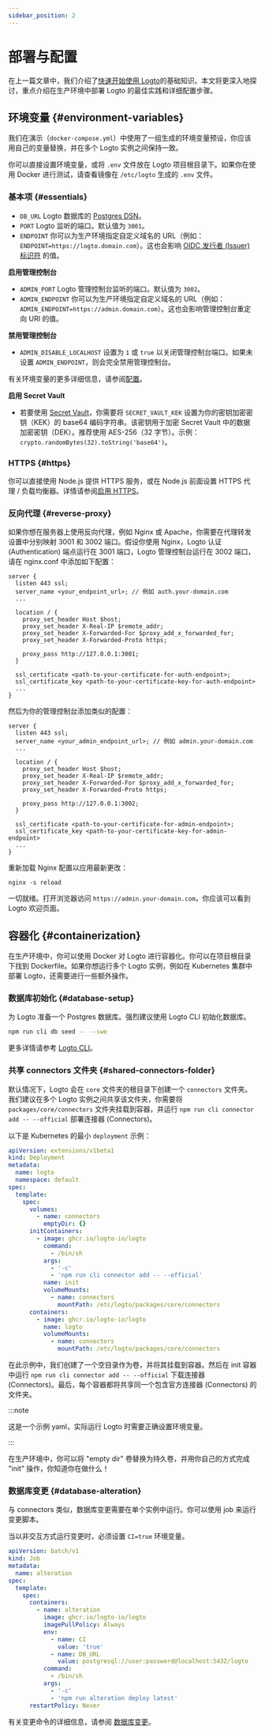 ```yaml
---
sidebar_position: 2
---
```


# 部署与配置

在上一篇文章中，我们介绍了[快速开始使用 Logto](/logto-oss/get-started-with-oss)的基础知识。本文将更深入地探讨，重点介绍在生产环境中部署 Logto 的最佳实践和详细配置步骤。

## 环境变量 \{#environment-variables}

我们在演示（`docker-compose.yml`）中使用了一组生成的环境变量预设，你应该用自己的变量替换，并在多个 Logto 实例之间保持一致。

你可以直接设置环境变量，或将 `.env` 文件放在 Logto 项目根目录下。如果你在使用 Docker 进行测试，请查看镜像在 `/etc/logto` 生成的 `.env` 文件。

### 基本项 \{#essentials}

- `DB_URL` Logto 数据库的 [Postgres DSN](https://www.postgresql.org/docs/14/libpq-connect.html#id-1.7.3.8.3.6)。
- `PORT` Logto 监听的端口。默认值为 `3001`。
- `ENDPOINT` 你可以为生产环境指定自定义域名的 URL（例如：`ENDPOINT=https://logto.domain.com`）。这也会影响 [OIDC 发行者 (Issuer) 标识符](https://openid.net/specs/openid-connect-core-1_0.html#IssuerIdentifier) 的值。

**启用管理控制台**

- `ADMIN_PORT` Logto 管理控制台监听的端口。默认值为 `3002`。
- `ADMIN_ENDPOINT` 你可以为生产环境指定自定义域名的 URL（例如：`ADMIN_ENDPOINT=https://admin.domain.com`）。这也会影响管理控制台重定向 URI 的值。

**禁用管理控制台**

- `ADMIN_DISABLE_LOCALHOST` 设置为 `1` 或 `true` 以关闭管理控制台端口。如果未设置 `ADMIN_ENDPOINT`，则会完全禁用管理控制台。

有关环境变量的更多详细信息，请参阅[配置](/concepts/core-service/configuration/)。

**启用 Secret Vault**

- 若要使用 [Secret Vault](/secret-vault)，你需要将 `SECRET_VAULT_KEK` 设置为你的密钥加密密钥（KEK）的 base64 编码字符串。该密钥用于加密 Secret Vault 中的数据加密密钥（DEK）。推荐使用 AES-256（32 字节）。示例：`crypto.randomBytes(32).toString('base64')`。

### HTTPS \{#https}

你可以直接使用 Node.js 提供 HTTPS 服务，或在 Node.js 前面设置 HTTPS 代理 / 负载均衡器。详情请参阅[启用 HTTPS](/concepts/core-service/configuration/#enabling-https)。

### 反向代理 \{#reverse-proxy}

如果你想在服务器上使用反向代理，例如 Nginx 或 Apache，你需要在代理转发设置中分别映射 3001 和 3002 端口。假设你使用 Nginx，Logto 认证 (Authentication) 端点运行在 3001 端口，Logto 管理控制台运行在 3002 端口，请在 nginx.conf 中添加如下配置：

```
server {
  listen 443 ssl;
  server_name <your_endpoint_url>; // 例如 auth.your-domain.com
  ...

  location / {
    proxy_set_header Host $host;
    proxy_set_header X-Real-IP $remote_addr;
    proxy_set_header X-Forwarded-For $proxy_add_x_forwarded_for;
    proxy_set_header X-Forwarded-Proto https;

    proxy_pass http://127.0.0.1:3001;
  }

  ssl_certificate <path-to-your-certificate-for-auth-endpoint>;
  ssl_certificate_key <path-to-your-certificate-key-for-auth-endpoint>
  ...
}
```

然后为你的管理控制台添加类似的配置：

```
server {
  listen 443 ssl;
  server_name <your_admin_endpoint_url>; // 例如 admin.your-domain.com
  ...

  location / {
    proxy_set_header Host $host;
    proxy_set_header X-Real-IP $remote_addr;
    proxy_set_header X-Forwarded-For $proxy_add_x_forwarded_for;
    proxy_set_header X-Forwarded-Proto https;

    proxy_pass http://127.0.0.1:3002;
  }

  ssl_certificate <path-to-your-certificate-for-admin-endpoint>;
  ssl_certificate_key <path-to-your-certificate-key-for-admin-endpoint>
  ...
}
```

重新加载 Nginx 配置以应用最新更改：

```
nginx -s reload
```

一切就绪。打开浏览器访问 `https://admin.your-domain.com`，你应该可以看到 Logto 欢迎页面。

## 容器化 \{#containerization}

在生产环境中，你可以使用 Docker 对 Logto 进行容器化。你可以在项目根目录下找到 Dockerfile。如果你想运行多个 Logto 实例，例如在 Kubernetes 集群中部署 Logto，还需要进行一些额外操作。

### 数据库初始化 \{#database-setup}

为 Logto 准备一个 Postgres 数据库。强烈建议使用 Logto CLI 初始化数据库。

```bash
npm run cli db seed -- --swe
```

更多详情请参考 [Logto CLI](/logto-oss/using-cli)。

### 共享 connectors 文件夹 \{#shared-connectors-folder}

默认情况下，Logto 会在 `core` 文件夹的根目录下创建一个 `connectors` 文件夹。我们建议在多个 Logto 实例之间共享该文件夹，你需要将 `packages/core/connectors` 文件夹挂载到容器，并运行 `npm run cli connector add -- --official` 部署连接器 (Connectors)。

以下是 Kubernetes 的最小 `deployment` 示例：

```yaml
apiVersion: extensions/v1beta1
kind: Deployment
metadata:
  name: logto
  namespace: default
spec:
  template:
    spec:
      volumes:
        - name: connectors
          emptyDir: {}
      initContainers:
        - image: ghcr.io/logto-io/logto
          command:
            - /bin/sh
          args:
            - '-c'
            - 'npm run cli connector add -- --official'
          name: init
          volumeMounts:
            - name: connectors
              mountPath: /etc/logto/packages/core/connectors
      containers:
        - image: ghcr.io/logto-io/logto
          name: logto
          volumeMounts:
            - name: connectors
              mountPath: /etc/logto/packages/core/connectors
```

在此示例中，我们创建了一个空目录作为卷，并将其挂载到容器。然后在 init 容器中运行 `npm run cli connector add -- --official` 下载连接器 (Connectors)。最后，每个容器都将共享同一个包含官方连接器 (Connectors) 的文件夹。

:::note

这是一个示例 yaml，实际运行 Logto 时需要正确设置环境变量。

:::

在生产环境中，你可以将 "empty dir" 卷替换为持久卷，并用你自己的方式完成 "init" 操作，你知道你在做什么！

### 数据库变更 \{#database-alteration}

与 connectors 类似，数据库变更需要在单个实例中运行。你可以使用 job 来运行变更脚本。

当以非交互方式运行变更时，必须设置 `CI=true` 环境变量。

```yaml
apiVersion: batch/v1
kind: Job
metadata:
  name: alteration
spec:
  template:
    spec:
      containers:
        - name: alteration
          image: ghcr.io/logto-io/logto
          imagePullPolicy: Always
          env:
            - name: CI
              value: 'true'
            - name: DB_URL
              value: postgresql://user:password@localhost:5432/logto
          command:
            - /bin/sh
          args:
            - '-c'
            - 'npm run alteration deploy latest'
      restartPolicy: Never
```

有关变更命令的详细信息，请参阅 [数据库变更](/logto-oss/using-cli/database-alteration/)。
